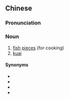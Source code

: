 {{also|鱼脍}}
==Chinese==
{{zh-forms|s=鱼脍}}

===Pronunciation===
{{zh-pron
|m=yúkuài
|c=jyu4 kui2
|cat=n
}}

===Noun===
{{zh-noun}}

# [[fish]] [[piece|pieces]] (for cooking)
# [[kuai]] {{gloss|a Chinese dish consisting of finely cut strips of raw fish or meat}}

====Synonyms====
* {{zh-l|膾}}
* {{zh-l|鱠}}
* {{zh-l|生魚片}}
* {{zh-l|魚塊}}

{{zh-cat|Foods}}